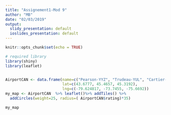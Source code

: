 ---
title: "Assignement1-Mod 9"
author: "MB"
date: "02/03/2019"
output:
  slidy_presentation: default
  ioslides_presentation: default
---

```{r setup, include=FALSE}
knitr::opts_chunk$set(echo = TRUE)

```

```{r Airport CAN, echo = TRUE}
# required library
library(shiny)
library(leaflet)


AirportCAN <- data.frame(name=c("Pearson-YYZ", "Trudeau-YUL", "Cartier-YOW"), rating = c( 1, 2, 3), 
                         lat=c(43.6777, 45.4657, 45.3192), 
                         lng=c(-79.624817, -73.7455, -75.6692))
my_map <- AirportCAN  %>% leaflet()%>% addTiles() %>% 
  addCircles(weight=25, radius=( AirportCAN$rating)*35)

my_map 

```
